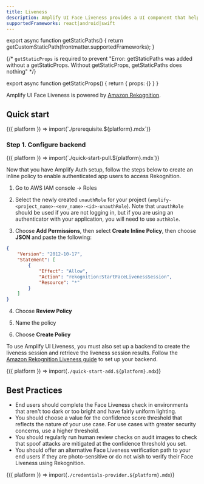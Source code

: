 ```yaml
---
title: Liveness
description: Amplify UI Face Liveness provides a UI component that helps developers deter fraud and scams during face-based identity checks by validating that users are physically present in front of the camera at that moment, and not an imposter spoofing the user's face.
supportedFrameworks: react|android|swift
---
```



export async function getStaticPaths() {
  return getCustomStaticPath(frontmatter.supportedFrameworks);
}

{/*  `getStaticProps` is required to prevent "Error: getStaticPaths was added without a getStaticProps. Without getStaticProps, getStaticPaths does nothing" */}

export async function getStaticProps() {
  return { props: {} }
}

Amplify UI Face Liveness is powered by [Amazon Rekognition](https://aws.amazon.com/rekognition/).

## Quick start

<Fragment>
  {({ platform }) => import(`./prerequisite.${platform}.mdx`)}
</Fragment>

### Step 1. Configure backend

<Fragment>
  {({ platform }) => import(`./quick-start-pull.${platform}.mdx`)}
</Fragment>

Now that you have Amplify Auth setup, follow the steps below to create an inline policy to enable authenticated app users to access Rekognition.

1. Go to AWS IAM console → Roles

2. Select the newly created `unauthRole` for your project (`amplify-<project_name>-<env_name>-<id>-unauthRole`). Note that `unauthRole` should be used if you are not logging in, but if you are using an authenticator with your application, you will need to use `authRole`.

3. Choose **Add Permissions**, then select **Create Inline Policy**, then choose **JSON** and paste the following:

```json
{
    "Version": "2012-10-17",
    "Statement": [
        {
            "Effect": "Allow",
            "Action": "rekognition:StartFaceLivenessSession",
            "Resource": "*"
        }
    ]
}
```

4. Choose **Review Policy**

5. Name the policy

6. Choose **Create Policy**

To use Amplify UI Liveness, you must also set up a backend to create the liveness session and retrieve the liveness session results. Follow the [Amazon Rekognition Liveness guide](TODO-ADD-LINK) to set up your backend.

<Fragment>{({ platform }) => import(`./quick-start-add.${platform}.mdx`)}</Fragment>

## Best Practices

* End users should complete the Face Liveness check in environments that aren't too dark or too bright and have fairly uniform lighting.
* You should choose a value for the confidence score threshold that reflects the nature of your use case. For use cases with greater security concerns, use a higher threshold.
* You should regularly run human review checks on audit images to check that spoof attacks are mitigated at the confidence threshold you set. 
* You should offer an alternative Face Liveness verification path to your end users if they are photo-sensitive or do not wish to verify their Face Liveness using Rekognition.

<Fragment>{({ platform }) => import(`./credentials-provider.${platform}.mdx`)}</Fragment>
